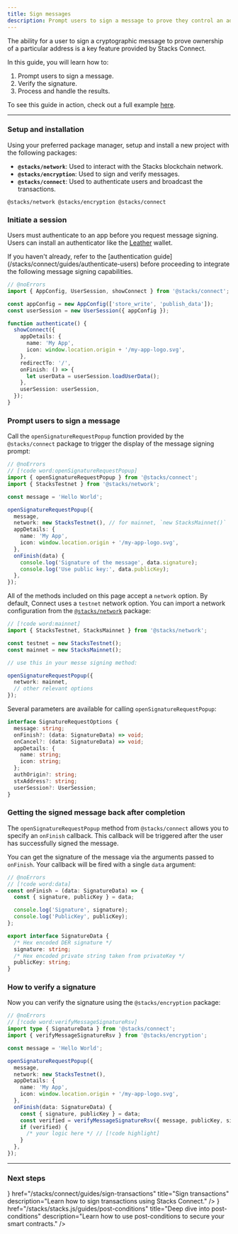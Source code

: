 ```yaml
---
title: Sign messages
description: Prompt users to sign a message to prove they control an address or authorize an in-app action.
---
```






The ability for a user to sign a cryptographic message to prove ownership of a particular address is a key feature provided by Stacks Connect.

In this guide, you will learn how to:

1. Prompt users to sign a message.
2. Verify the signature.
3. Process and handle the results.

<Callout>To see this guide in action, check out a full example [here](https://github.com/hiro-so/stacks-connect-example).</Callout>

---

### Setup and installation

Using your preferred package manager, setup and install a new project with the following packages:

- **`@stacks/network`**: Used to interact with the Stacks blockchain network.
- **`@stacks/encryption`**: Used to sign and verify messages.
- **`@stacks/connect`**: Used to authenticate users and broadcast the transactions.

```package-install
@stacks/network @stacks/encryption @stacks/connect
```

### Initiate a session

Users must authenticate to an app before you request message signing. Users can install an authenticator like the [Leather](https://leather.io/install-desktop) wallet.

<Callout>
  If you haven't already, refer to the [authentication guide](/stacks/connect/guides/authenticate-users) before proceeding to integrate the following message signing capabilities.
</Callout>

```ts twoslash
// @noErrors
import { AppConfig, UserSession, showConnect } from '@stacks/connect';

const appConfig = new AppConfig(['store_write', 'publish_data']);
const userSession = new UserSession({ appConfig });

function authenticate() {
  showConnect({
    appDetails: {
      name: 'My App',
      icon: window.location.origin + '/my-app-logo.svg',
    },
    redirectTo: '/',
    onFinish: () => {
      let userData = userSession.loadUserData();
    },
    userSession: userSession,
  });
}
```

### Prompt users to sign a message

Call the `openSignatureRequestPopup` function provided by the `@stacks/connect` package to trigger the display of the message signing prompt:

```ts twoslash
// @noErrors
// [!code word:openSignatureRequestPopup]
import { openSignatureRequestPopup } from '@stacks/connect';
import { StacksTestnet } from '@stacks/network';

const message = 'Hello World';

openSignatureRequestPopup({
  message,
  network: new StacksTestnet(), // for mainnet, `new StacksMainnet()`
  appDetails: {
    name: 'My App',
    icon: window.location.origin + '/my-app-logo.svg',
  },
  onFinish(data) {
    console.log('Signature of the message', data.signature);
    console.log('Use public key:', data.publicKey);
  },
});
```

All of the methods included on this page accept a `network` option. By default, Connect uses a `testnet` network option. You can import a network configuration from the [`@stacks/network`](/stacks/stacks.js/packages/network) package:

```ts
// [!code word:mainnet]
import { StacksTestnet, StacksMainnet } from '@stacks/network';

const testnet = new StacksTestnet();
const mainnet = new StacksMainnet();

// use this in your messe signing method:

openSignatureRequestPopup({
  network: mainnet,
  // other relevant options
});
```

Several parameters are available for calling `openSignatureRequestPopup`:

```ts
interface SignatureRequestOptions {
  message: string;
  onFinish?: (data: SignatureData) => void;
  onCancel?: (data: SignatureData) => void;
  appDetails: {
    name: string;
    icon: string;
  };
  authOrigin?: string;
  stxAddress?: string;
  userSession?: UserSession;
}
```

### Getting the signed message back after completion

The `openSignatureRequestPopup` method from `@stacks/connect` allows you to specify an `onFinish` callback. This callback will be triggered after the user has successfully signed the message.

You can get the signature of the message via the arguments passed to `onFinish`. Your callback will be fired with a single `data` argument:

```ts twoslash
// @noErrors
// [!code word:data]
const onFinish = (data: SignatureData) => {
  const { signature, publicKey } = data;

  console.log('Signature', signature);
  console.log('PublicKey', publicKey);
};
```

```ts
export interface SignatureData {
  /* Hex encoded DER signature */
  signature: string;
  /* Hex encoded private string taken from privateKey */
  publicKey: string;
}
```

### How to verify a signature

Now you can verify the signature using the `@stacks/encryption` package:

```ts twoslash
// @noErrors
// [!code word:verifyMessageSignatureRsv]
import type { SignatureData } from '@stacks/connect';
import { verifyMessageSignatureRsv } from '@stacks/encryption';

const message = 'Hello World';

openSignatureRequestPopup({
  message,
  network: new StacksTestnet(),
  appDetails: {
    name: 'My App',
    icon: window.location.origin + '/my-app-logo.svg',
  },
  onFinish(data: SignatureData) {
    const { signature, publicKey } = data;
    const verified = verifyMessageSignatureRsv({ message, publicKey, signature });
    if (verified) {
      /* your logic here */ // [!code highlight]
    }
  },
});
```

---

### Next steps

<Cards className='sm:grid-cols-1'>
  <SmallCard
    icon={<Code className='transition-colors duration-500 ease-in-out group-hover:text-primary' />}
    href="/stacks/connect/guides/sign-transactions"
    title="Sign transactions"
    description="Learn how to sign transactions using Stacks Connect."
  />
  <SmallCard
    icon={<Terminal className='transition-colors duration-500 ease-in-out group-hover:text-primary' />}
    href="/stacks/stacks.js/guides/post-conditions"
    title="Deep dive into post-conditions"
    description="Learn how to use post-conditions to secure your smart contracts."
  />
</Cards>

